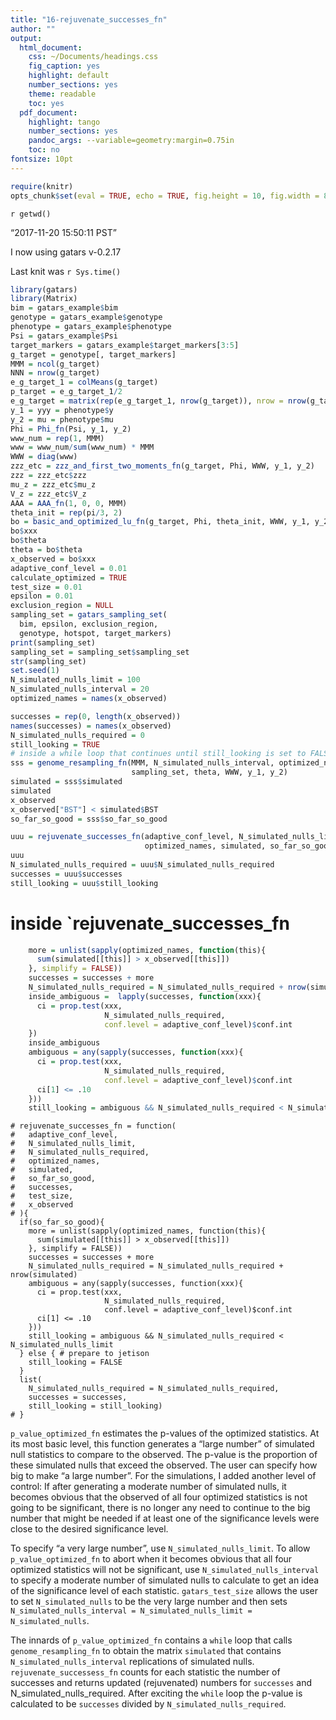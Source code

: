 ```yaml
---
title: "16-rejuvenate_successes_fn"
author: ""
output:
  html_document:
    css: ~/Documents/headings.css
    fig_caption: yes
    highlight: default
    number_sections: yes
    theme: readable
    toc: yes
  pdf_document:
    highlight: tango
    number_sections: yes
    pandoc_args: --variable=geometry:margin=0.75in
    toc: no
fontsize: 10pt
---
```

<A NAME="top"> </A>

```r
require(knitr)
opts_chunk$set(eval = TRUE, echo = TRUE, fig.height = 10, fig.width = 8, tidy=FALSE)
```

`r getwd()`  

"2017-11-20 15:50:11 PST"

I now using gatars v-0.2.17

Last knit was `r Sys.time()`

```r
library(gatars)
library(Matrix)
bim = gatars_example$bim
genotype = gatars_example$genotype
phenotype = gatars_example$phenotype
Psi = gatars_example$Psi
target_markers = gatars_example$target_markers[3:5]
g_target = genotype[, target_markers]
MMM = ncol(g_target)
NNN = nrow(g_target)
e_g_target_1 = colMeans(g_target)
p_target = e_g_target_1/2
e_g_target = matrix(rep(e_g_target_1, nrow(g_target)), nrow = nrow(g_target), byrow = TRUE)
y_1 = yyy = phenotype$y
y_2 = mu = phenotype$mu
Phi = Phi_fn(Psi, y_1, y_2)
www_num = rep(1, MMM)
www = www_num/sum(www_num) * MMM
WWW = diag(www)
zzz_etc = zzz_and_first_two_moments_fn(g_target, Phi, WWW, y_1, y_2)
zzz = zzz_etc$zzz
mu_z = zzz_etc$mu_z
V_z = zzz_etc$V_z
AAA = AAA_fn(1, 0, 0, MMM)
theta_init = rep(pi/3, 2)
bo = basic_and_optimized_lu_fn(g_target, Phi, theta_init, WWW, y_1, y_2)
bo$xxx
bo$theta
theta = bo$theta
x_observed = bo$xxx
adaptive_conf_level = 0.01
calculate_optimized = TRUE
test_size = 0.01
epsilon = 0.01
exclusion_region = NULL
sampling_set = gatars_sampling_set(
  bim, epsilon, exclusion_region,
  genotype, hotspot, target_markers)
print(sampling_set)
sampling_set = sampling_set$sampling_set
str(sampling_set)
set.seed(1)
N_simulated_nulls_limit = 100
N_simulated_nulls_interval = 20
optimized_names = names(x_observed)

successes = rep(0, length(x_observed))
names(successes) = names(x_observed)
N_simulated_nulls_required = 0
still_looking = TRUE
# inside a while loop that continues until still_looking is set to FALSE
sss = genome_resampling_fn(MMM, N_simulated_nulls_interval, optimized_names, Phi, 
                           sampling_set, theta, WWW, y_1, y_2)
simulated = sss$simulated
simulated
x_observed
x_observed["BST"] < simulated$BST
so_far_so_good = sss$so_far_so_good

uuu = rejuvenate_successes_fn(adaptive_conf_level, N_simulated_nulls_limit, N_simulated_nulls_required,
                              optimized_names, simulated, so_far_so_good, successes, x_observed)
uuu
N_simulated_nulls_required = uuu$N_simulated_nulls_required
successes = uuu$successes
still_looking = uuu$still_looking
```


# inside `rejuvenate_successes_fn



```r
    more = unlist(sapply(optimized_names, function(this){
      sum(simulated[[this]] > x_observed[[this]])
    }, simplify = FALSE))
    successes = successes + more
    N_simulated_nulls_required = N_simulated_nulls_required + nrow(simulated)
    inside_ambiguous =  lapply(successes, function(xxx){
      ci = prop.test(xxx,
                     N_simulated_nulls_required,
                     conf.level = adaptive_conf_level)$conf.int
    })
    inside_ambiguous
    ambiguous = any(sapply(successes, function(xxx){
      ci = prop.test(xxx,
                     N_simulated_nulls_required,
                     conf.level = adaptive_conf_level)$conf.int
      ci[1] <= .10
    }))
    still_looking = ambiguous && N_simulated_nulls_required < N_simulated_nulls_limit
```

```
# rejuvenate_successes_fn = function(
#   adaptive_conf_level,
#   N_simulated_nulls_limit,
#   N_simulated_nulls_required,
#   optimized_names,
#   simulated,
#   so_far_so_good,
#   successes,
#   test_size,
#   x_observed
# ){
  if(so_far_so_good){
    more = unlist(sapply(optimized_names, function(this){
      sum(simulated[[this]] > x_observed[[this]])
    }, simplify = FALSE))
    successes = successes + more
    N_simulated_nulls_required = N_simulated_nulls_required + nrow(simulated)
    ambiguous = any(sapply(successes, function(xxx){
      ci = prop.test(xxx,
                     N_simulated_nulls_required,
                     conf.level = adaptive_conf_level)$conf.int
      ci[1] <= .10
    }))
    still_looking = ambiguous && N_simulated_nulls_required < N_simulated_nulls_limit
  } else { # prepare to jetison
    still_looking = FALSE
  }
  list(
    N_simulated_nulls_required = N_simulated_nulls_required,
    successes = successes,
    still_looking = still_looking)
# }
```
`p_value_optimized_fn` estimates the p-values of the optimized statistics.  At its most basic level, this function generates a "large number" of simulated null statistics to compare to the observed. The p-value is the proportion of these simulated nulls that exceed the observed.  The user can specify how big to make "a large number". For the simulations, I added another level of control:  If after generating a moderate number of simulated nulls, it becomes obvious that the observed of all four optimized statistics is not going to be significant, there is no longer any need to continue to the big number that might be needed if at least one of the significance levels were close to the desired significance level.

To specify "a very large number", use `N_simulated_nulls_limit`.
To allow `p_value_optimized_fn` to abort when it becomes obvious that all four optimized statistics will not be significant,
use `N_simulated_nulls_interval` to specify a moderate number of simulated nulls to calculate to get an idea of the significance level of each statistic.
`gatars_test_size` allows the user to set `N_simulated_nulls` to be the very large number and then sets
`N_simulated_nulls_interval = N_simulated_nulls_limit = N_simulated_nulls`.

The innards of `p_value_optimized_fn` contains a `while` loop that calls `genome_resampling_fn` to obtain  the matrix `simulated` that contains `N_simulated_nulls_interval` replications of simulated nulls.  `rejuvenate_successess_fn` counts for each statistic the number of successes and returns updated (rejuvenated) numbers for `successes` and N_simulated_nulls_required.  After exciting the `while` loop the p-value is calculated to be `successes` divided by `N_simulated_nulls_required`.
